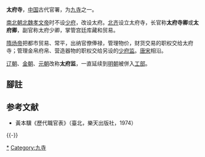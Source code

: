 '''太府寺'''，[[中国|中国]]古代官署，为[[九寺|九寺]]之一。

[[南北朝|南北朝]][[北魏孝文帝|北魏孝文帝]]时不设[[少府|少府]]，改设太府。[[北齐|北齐]]设立太府寺，长官称'''太府寺卿'''或'''太府卿'''，副官称太府少卿，掌管宫廷库藏和贸易。

[[隋炀帝|隋炀帝]]把都市贸易、常平，出纳官僚俸禄，管理物价，财货交易的职权交给太府寺；管理金帛府帛、营造器物的职权交给另设的[[少府监|少府监]]。[[唐朝|唐]][[宋朝|宋]]相沿。

[[辽朝|辽朝]]、[[金朝|金朝]]、[[元朝|元朝]]改称'''太府监'''，一直延续到[[明朝|明朝]]被併入[[工部|工部]]。

== 腳註 ==
{{reflist}}

== 参考文献 ==
*黃本驥《歷代職官表》（臺北，樂天出版社，1974）

{{-}}
{{九卿九寺}}
{{唐朝中央官制|nocat}}

[[Category:太府寺|*]]
[[Category:九寺|Category:九寺]]